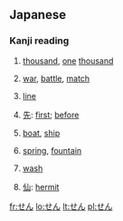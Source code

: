 ==Japanese==
===Kanji reading===
{{ja-kanjireading|rom=sen}}

# {{ja-def|千}} [[thousand]], [[one]] [[thousand]]
# {{ja-def|戦}} [[war]], [[battle]], [[match]]
# {{ja-def|線}} [[line]]
# [[先]]: [[first]]; [[before]]
# {{ja-def|船}} [[boat]], [[ship]]
# {{ja-def|泉}} [[spring]], [[fountain]]
# {{ja-def|洗}} [[wash]]
# [[仙]]: [[hermit]]

[[fr:せん]]
[[lo:せん]]
[[lt:せん]]
[[pl:せん]]